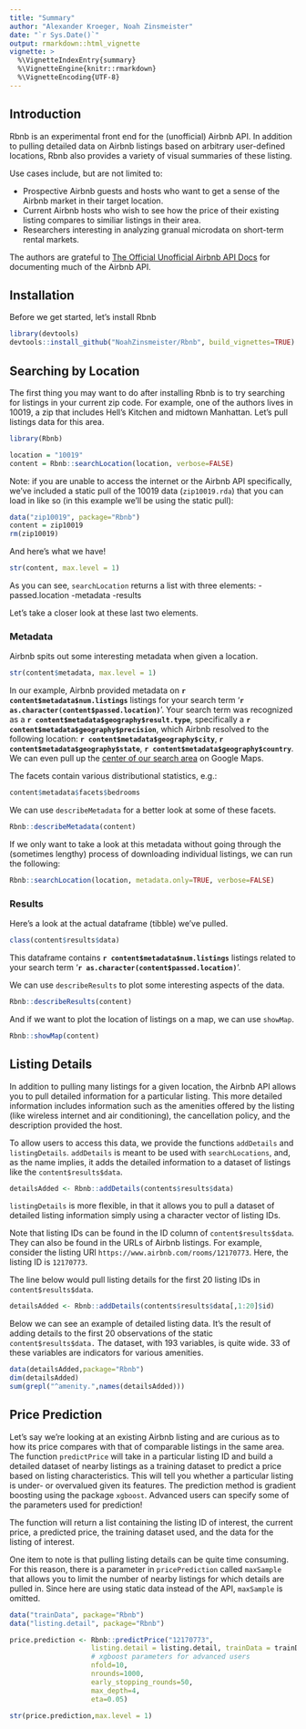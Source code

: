 ```yaml
---
title: "Summary"
author: "Alexander Kroeger, Noah Zinsmeister"
date: "`r Sys.Date()`"
output: rmarkdown::html_vignette
vignette: >
  %\VignetteIndexEntry{summary}
  %\VignetteEngine{knitr::rmarkdown}
  %\VignetteEncoding{UTF-8}
---
```


## Introduction
Rbnb is an experimental front end for the (unofficial) Airbnb API. In addition
to pulling detailed data on Airbnb listings based on arbitrary user-defined
locations, Rbnb also provides a variety of visual summaries of these listing.

Use cases include, but are not limited to:

- Prospective Airbnb guests and hosts who want to get a sense of the Airbnb
market in their target location.
- Current Airbnb hosts who wish to see how the price of their existing listing
compares to similiar listings in their area.
- Researchers interesting in analyzing granual microdata on short-term
rental markets.

The authors are grateful to
[The Official Unofficial Airbnb API Docs](http://airbnbapi.org/) for documenting
much of the Airbnb API.

## Installation

Before we get started, let's install Rbnb
```r
library(devtools)
devtools::install_github("NoahZinsmeister/Rbnb", build_vignettes=TRUE)
```

## Searching by Location

The first thing you may want to do after installing Rbnb is to try searching
for listings in your current zip code. For example, one of the authors lives in
10019, a zip that includes Hell's Kitchen and midtown Manhattan. Let's pull
listings data for this area.

```r
library(Rbnb)

location = "10019"
content = Rbnb::searchLocation(location, verbose=FALSE)
```

Note: if you are unable to access the internet or the Airbnb API specifically,
we've included a static pull of the 10019 data (`zip10019.rda`) that you can
load in like so (in this example we'll be using the static pull):

```r
data("zip10019", package="Rbnb")
content = zip10019
rm(zip10019)
```

And here's what we have!

```r
str(content, max.level = 1)
```

As you can see, `searchLocation` returns a list with three elements:
-passed.location
-metadata
-results

Let's take a closer look at these last two elements.

### Metadata

Airbnb spits out some interesting metadata when given a location.

```r
str(content$metadata, max.level = 1)
```

In our example, Airbnb provided metadata on
**`r content$metadata$num.listings`** listings for your search term
'**`r as.character(content$passed.location)`**'. Your search term was recognized
as a **`r content$metadata$geography$result.type`**, specifically a
**`r content$metadata$geography$precision`**, which Airbnb resolved to the
following location: **`r content$metadata$geography$city`**,
**`r content$metadata$geography$state`**,
**`r content$metadata$geography$country`**. We can even pull up the
[center of our search area](`r content$metadata$geography$google.maps.loc`)
on Google Maps.

The facets contain various distributional statistics, e.g.:
```r
content$metadata$facets$bedrooms
```

We can use `describeMetadata` for a better look at some of these facets.

```r
Rbnb::describeMetadata(content)
```

If we only want to take a look at this metadata without going through the
(sometimes lengthy) process of downloading individual listings, we can run the
following:
```r
Rbnb::searchLocation(location, metadata.only=TRUE, verbose=FALSE)
```

### Results

Here's a look at the actual dataframe (tibble) we've pulled.
```r
class(content$results$data)
```

This dataframe contains **`r content$metadata$num.listings`** listings related
to your search term '**`r as.character(content$passed.location)`**'.

We can use `describeResults` to plot some interesting aspects of the data.

```r
Rbnb::describeResults(content)
```

And if we want to plot the location of listings on a map, we can use `showMap`.

```r
Rbnb::showMap(content)
```

## Listing Details

In addition to pulling many listings for a given location, the Airbnb API allows you 
to pull detailed information for a particular listing. This more detailed information 
includes information such as the amenities offered by the listing (like wireless internet 
and air conditioning), the cancellation policy, and the description provided the host.

To allow users to access this data, we provide the functions `addDetails` and `listingDetails`. 
`addDetails` is meant to be used with `searchLocations`, and, as the name implies,
it adds the detailed information to a dataset of listings like the `content$results$data`.
```r
detailsAdded <- Rbnb::addDetails(contents$results$data)
```

`listingDetails` is more flexible, in that it allows you to pull a dataset of detailed 
listing information simply using a character vector of listing IDs.

Note that listing IDs can be found in the ID column of `content$results$data`. They can
also be found in the URLs of Airbnb listings. For example, consider the listing URl
`https://www.airbnb.com/rooms/12170773`. Here, the listing ID is `12170773`.

The line below would pull listing details for the first 20 listing IDs in `content$results$data`.

```r
detailsAdded <- Rbnb::addDetails(contents$results$data[,1:20]$id)
```

Below we can see an example of detailed listing data. It's the result of adding details
to the first 20 observations of the static `content$results$data.` The dataset, with 193
variables, is quite wide. 33 of these variables are indicators for various amenities.
```r
data(detailsAdded,package="Rbnb")
dim(detailsAdded)
sum(grepl("^amenity.",names(detailsAdded)))
```


## Price Prediction

Let's say we're looking at an existing Airbnb listing and are curious as to how
its price compares with that of comparable listings in the same area. The function
`predictPrice` will take in a particular listing ID and build a detailed dataset 
of nearby listings as a training dataset to predict a price based on listing 
characteristics. This will tell you whether a particular listing is under- or 
overvalued given its features. The prediction method is gradient boosting using the 
package `xgboost`. Advanced users can specify some of the parameters used for 
prediction!

The function will return a list containing the listing ID of interest, the current price,
a predicted price, the training dataset used, and the data for the listing of interest.

One item to note is that pulling listing details can be quite time consuming. For this 
reason, there is a parameter in `pricePrediction` called `maxSample` that allows
you to limit the number of nearby listings for which details are pulled in. Since here 
are using static data instead of the API, `maxSample` is omitted.

```r
data("trainData", package="Rbnb")
data("listing.detail", package="Rbnb")

price.prediction <- Rbnb::predictPrice("12170773",
                    listing.detail = listing.detail, trainData = trainData,
                    # xgboost parameters for advanced users
                    nfold=10,  
                    nrounds=1000,
                    early_stopping_rounds=50,
                    max_depth=4,
                    eta=0.05)

str(price.prediction,max.level = 1)
```
